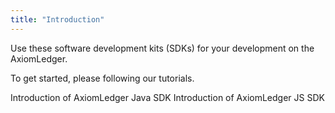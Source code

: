 ```yaml
---
title: "Introduction"
---
```


Use these software development kits (SDKs) for your development on the AxiomLedger.

To get started, please following our tutorials.

<CardGroup cols={2}>
    <Card title="Java SDK" icon="square-1" href="/en/sdks/sdks/java-sdk"> Introduction of AxiomLedger Java SDK </Card>
    <Card title="JS SDK" icon="square-2" href="/en/sdks/sdks/js-sdk"> Introduction of AxiomLedger JS SDK </Card>
</CardGroup>

